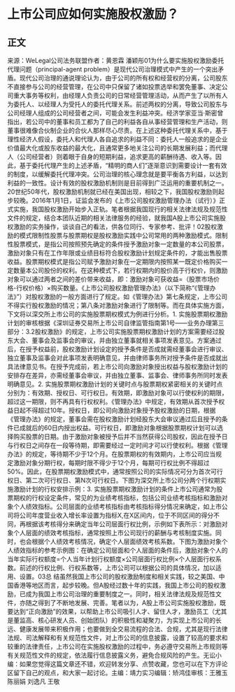 # 上市公司应如何实施股权激励？
## 正文
来源：WeLegal公司法务联盟作者：黄恩霖 潘颖彤01为什么要实施股权激励委托代理问题（principal-agent problem）是现代公司治理模式中产生的一个突出矛盾。现代公司治理的通说理论认为，由于公司的所有权和经营权的分离，公司股东不直接参与公司的经营管理，在公司中只保留了诸如投票选举和罢免董事、决定公司重大事务等权利，由经理人负责公司的日常经营管理活动，从而产生了以所有人为委托人、以经理人为受托人的委托代理关系。前述两权的分离，导致公司股东与公司经理人组成的公司经营者之间，可能会发生利益冲突。经济学家亚当·斯密曾指出，若公司中的董事和员工都为了自己的利益各自从事经营管理和生产活动，则董事很难像合伙制企业的合伙人那样尽心尽责。在上述这种委托代理关系中，基于理性经济人假设，委托人和代理人各自追求的利益不同：委托人一般追求的是企业价值最大化或股东收益的最大化，且通常更多地关注公司的长期发展利益；而代理人（公司经营者）则着眼于自身的短期利益，追求更高的薪酬待遇、收入等。因此，基于委托代理产生的上述矛盾，“精明的商人们”逐渐意识到需要设计一套有效的制度，以缓解委托代理冲突。公司治理的核心理念就是要平衡各方利益，以达到利益的一致性。设计有效的股权激励机制则是目前得到广泛运用的重要机制之一。20世纪50年代，股权激励机制就已经在美国出现，相较之下，我国股权激励则起步较晚。2016年1月1日，证监会发布的《上市公司股权激励管理办法（试行）》正式实施，我国股权激励开始步入正轨。笔者根据我国现行的相关法律法规及规范性文件的规定，结合本团队近期的相关法律服务的经验，就我国A股上市公司实施股权激励的实务操作，谈谈自己的看法，供各位同行、专家参考、批评！02股权激励的模式限制性股票与股票期权是股权激励实践中公司常用的两种激励模式。限制性股票模式，是指公司按照预先确定的条件授予激励对象一定数量的本公司股票，激励对象只有在工作年限或业绩目标符合股权激励计划规定条件的，才能出售股票收益。股票期权模式是指公司赋予激励对象在一定期限内按照某一既定价格购买一定数量本公司股份的权利。在这种模式下，若行权期内的股价高于行权价，则激励对象可以通过两者之间的差价带来收益，即：激励对象可获收益=（股票市场价格-行权价格）×购买数量。《上市公司股权激励管理办法》（以下简称“《管理办法》”）对股权激励的一般方面进行了规定。如《管理办法》第七条规定，上市公司不得实行股权激励的情况；第八条对激励对象进行了限制等。而在具体实施方面，下文将以深交所上市公司的实施股票期权模式为例进行分析。1. 实施股票期权激励计划的审核根据《深圳证券交易所上市公司自律监管指南第1号——业务办理第三部分：3.2股权激励》的规定，上市公司实施股票期权激励计划的方案需要经过股东大会、董事会及监事会的审议，并由独立董事就相关事项发表意见。方案通过后，在授予权益前，股权激励计划设定的授予条件是否成就需经董事会进行审议、独立董事及监事会对此事项发表明确意见，并由律师事务所对授予条件是否成就出具法律意见书。在授予完成前，若上市公司向激励对象授出权益与股权激励计划的安排存在差异，亦需经董事会审议，并由独立董事、监事会、律师事务所同时发表明确意见。2. 实施股票期权激励计划的关键时点与股票期权紧密相关的关键时点分别为：有效期、授权日、可行权日。有效期，即激励对象可以行使权利的期限，超过这一期限，则不再具有行权权利。《管理办法》中规定，有效期从首次授予权益日起不得超过10年。授权日，即公司向激励对象授予股权激励的日期，根据《管理办法》的规定，董事会需在股权激励计划经股东大会审议通过后且授予的条件已成就后的60日内授出权益。可行权日，即激励对象根据股票期权计划可以选择购买股票的日期。由于激励对象被授予后并不当然获得公司股权，因此在授予日与行权日之间存在一段等待期，即需要经过一定时间才可以行使权利。根据《管理办法》的规定，等待期不少于12个月。在股票期权的有效期内，上市公司应当规定激励对象分期行权，每期时限不得少于12个月，每期可行权比例不得超过50%。因此，在股票期权激励模式中，通常按照公司的实际情况可分为首次可行权日、第二次可行权日、第N次可行权日。下图为深交所上市公司分两个行权期实施激励计划的行权安排示例：3. 实施股票期权激励计划的条件上市公司通常为股票期权的行权设定条件，常见的为业绩考核指标，包括公司业绩考核指标和激励对象个人绩效指标。公司层面的业绩考核指标由考核指标得分情况来确定，如上市公司将公司年度营业收入增长率设置为指标X,在X区间内，位于不同区间的得分不同，再根据该考核得分来确定当年公司层面行权比例，示例如下表所示：对激励对象个人层面的绩效考核指标，通常按照上市公司现行的薪酬与考核制度实施。同时，也会根据个人绩效考核情况，确定个人层面绩效考核系数。下图为激励对象个人绩效指标的参考示例图：在确定公司层面和个人层面的条件后，激励对象个人的当年实际行权额度=个人当年计划行权额度×公司层面行权比例×个人层面行权系数。前述的行权比例、行权系数等，上市公司可以根据公司的具体情况，加以适用、设置。03总 结虽然我国上市公司的股权激励制度和相关实践，较之美国、中国香港等地区而言，起步较晚。但A股经过数十年的实践，我国上市公司的股权激励，已成为我国上市公司治理的重要制度之一。同时，相关法律法规及规范性文件，亦随之得到了不断地发展、完善。笔者以为，A股上市公司实施股权激励，既要达到“正向激励”的效果，以帮助上市公司吸引人才、留住人才，激励员工（尤其是董监高、核心研发人员、创始团队）的积极性和凝聚力，为实现上市公司的长远、健康发展带来积极作用；也要做到全交易流程的合法、合规，尤其是现行法律法规、司法解释和有关规范性文件，对上市公司的信息披露，设置了较高的要求和较重的法律责任，上市公司在实施股权激励的过程中，务必遵守交易所上市规则等有关规范性文件的规定，依法履行信息披露义务，避免合规风险的产生。无讼小编：如果您觉得这篇文章还不错，欢迎转发分享、点赞收藏，您也可以在下方评论区留下自己的观点，和大家一起讨论。主编：靖力实习编辑：矫鸿佳审核：王雅玉 陈丽娟 刘逸凡 王敬